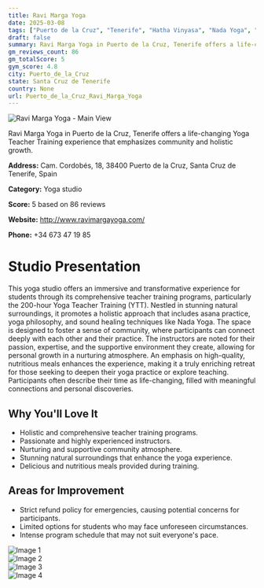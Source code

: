 ```yaml
---
title: Ravi Marga Yoga
date: 2025-03-08
tags: ["Puerto de la Cruz", "Tenerife", "Hatha Vinyasa", "Nada Yoga", "supportive atmosphere", "holistic approach", "Puerto de la Cruz"]  
draft: false
summary: Ravi Marga Yoga in Puerto de la Cruz, Tenerife offers a life-changing Yoga Teacher Training experience that emphasizes community and holistic growth.
gm_reviews_count: 86
gm_totalScore: 5
gym_score: 4.8
city: Puerto_de_la_Cruz
state: Santa Cruz de Tenerife
country: None
url: Puerto_de_la_Cruz_Ravi_Marga_Yoga
---
```


<div className="aspect-[16/9] relative my-8">
  <img 
    src="https://lh5.googleusercontent.com/p/AF1QipNjtrxOmin1CklsKHl349C2NWyrgFHMNz0OPueM=w1920-h1080-k-no"
    alt="Ravi Marga Yoga - Main View"
    className="object-cover absolute inset-0 w-full h-full rounded-lg"
  />
</div>

Ravi Marga Yoga in Puerto de la Cruz, Tenerife offers a life-changing Yoga Teacher Training experience that emphasizes community and holistic growth.

**Address:** Cam. Cordobés, 18, 38400 Puerto de la Cruz, Santa Cruz de Tenerife, Spain

**Category:** Yoga studio

**Score:** 5 based on 86 reviews

**Website:** http://www.ravimargayoga.com/

**Phone:** +34 673 47 19 85

# Studio Presentation

This yoga studio offers an immersive and transformative experience for students through its comprehensive teacher training programs, particularly the 200-hour Yoga Teacher Training (YTT). Nestled in stunning natural surroundings, it promotes a holistic approach that includes asana practice, yoga philosophy, and sound healing techniques like Nada Yoga. The space is designed to foster a sense of community, where participants can connect deeply with each other and their practice. The instructors are noted for their passion, expertise, and the supportive environment they create, allowing for personal growth in a nurturing atmosphere. An emphasis on high-quality, nutritious meals enhances the experience, making it a truly enriching retreat for those seeking to deepen their yoga practice or explore teaching. Participants often describe their time as life-changing, filled with meaningful connections and personal discoveries.

## Why You'll Love It

- Holistic and comprehensive teacher training programs.
- Passionate and highly experienced instructors.
- Nurturing and supportive community atmosphere.
- Stunning natural surroundings that enhance the yoga experience.
- Delicious and nutritious meals provided during training.

## Areas for Improvement

- Strict refund policy for emergencies, causing potential concerns for participants.
- Limited options for students who may face unforeseen circumstances.
- Intense program schedule that may not suit everyone's pace.

<div className="grid grid-cols-1 xl:grid-cols-2 gap-4 my-8">
<div className="aspect-[4/3] relative"><img src="https://lh5.googleusercontent.com/p/AF1QipMWXdAL21p9mHDxx0JJcNMTHxFpScHpH0gecyez=w1920-h1080-k-no" alt="Image 1" className="object-cover absolute inset-0 w-full h-full rounded-lg" /></div>
<div className="aspect-[4/3] relative"><img src="https://lh5.googleusercontent.com/p/AF1QipNRNZ3PLBdiw1-H4FNDjE9BpuPqd6fA_m8BTaID=w1920-h1080-k-no" alt="Image 2" className="object-cover absolute inset-0 w-full h-full rounded-lg" /></div>
<div className="aspect-[4/3] relative"><img src="https://lh5.googleusercontent.com/p/AF1QipP0emzL_8QFwyVgGhMwX2tz_ZV1-vtH_VsEkojf=w1920-h1080-k-no" alt="Image 3" className="object-cover absolute inset-0 w-full h-full rounded-lg" /></div>
<div className="aspect-[4/3] relative"><img src="https://lh5.googleusercontent.com/p/AF1QipPy5EfyjdtUy9Yp3El0CZ0a0uSYzZr4TNdoUGo9=w1920-h1080-k-no" alt="Image 4" className="object-cover absolute inset-0 w-full h-full rounded-lg" /></div>
</div>